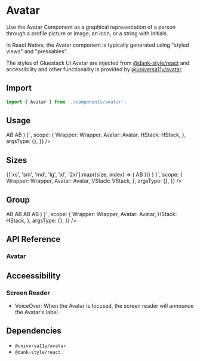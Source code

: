 
<Meta title="components/Avatar" />



# Avatar

Use the Avatar Component as a graphical representation of a person through a profile picture or image, an icon, or a string with initials.

In React Native, the Avatar component is typically generated using "styled views" and "pressables".

The styles of Gluestack Ui Avatar are injected from [@dank-style/react]('https://www.npmjs.com/package/@dank-style/react') and accessibility and other functionality is provided by [@universa11y/avatar]('https://www.npmjs.com/package/@universa11y/avatar').

## Import

```jsx
import { Avatar } from './components/avatar';
```

## Usage

<AppProvider>
  <CodePreview
    showComponentRenderer={true}
    showArgsController={false}
    metaData={{
      code: ` 
      function App () {
   return(
   <Wrapper>
      <HStack space="md">
        <Avatar size="md">
          <Avatar.FallbackText>AB</Avatar.FallbackText>
          <Avatar.Image
            source={{
              uri: 'https://images.unsplash.com/photo-1494790108377-be9c29b29330?ixlib=rb-1.2.1&ixid=MnwxMjA3fDB8MHxwaG90by1wYWdlfHx8fGVufDB8fHx8&auto=format&fit=crop&w=687&q=80',
            }}
          />
          <Avatar.Badge />
        </Avatar>
        <Avatar size="md">
          <Avatar.FallbackText>AB</Avatar.FallbackText>
          <Avatar.Image
            source={{
              uri: 'https://broken.link',
            }}
          />
          <Avatar.Badge />
        </Avatar>
      </HStack>
    </Wrapper>
    )
    }`,
      scope: {
        Wrapper: Wrapper,
        Avatar: Avatar,
        HStack: HStack,
      },
      argsType: {},
    }}
  />
</AppProvider>

<br />

## Sizes

<AppProvider>
  <CodePreview
    showComponentRenderer={true}
    showArgsController={false}
    metaData={{
      code: ` 
      function App () {
   return(
     <Wrapper>
      <VStack space="md" alignItems="center">
        {['xs', 'sm', 'md', 'lg', 'xl', '2xl'].map((size, index) => (
          <Avatar size={size} key={index}>
            <Avatar.FallbackText>AB</Avatar.FallbackText>
            <Avatar.Image
              source={{
                uri: 'https://images.unsplash.com/photo-1494790108377-be9c29b29330?ixlib=rb-1.2.1&ixid=MnwxMjA3fDB8MHxwaG90by1wYWdlfHx8fGVufDB8fHx8&auto=format&fit=crop&w=687&q=80',
              }}
            />
            <Avatar.Badge />
          </Avatar>
        ))}
      </VStack>
    </Wrapper>
    )
    }`,
      scope: {
        Wrapper: Wrapper,
        Avatar: Avatar,
        VStack: VStack,
      },
      argsType: {},
    }}
  />
</AppProvider>

<br />

## Group

<AppProvider>
  <CodePreview
    showComponentRenderer={true}
    showArgsController={false}
    metaData={{
      code: ` 
      function App () {
        const size="md";
          const sx = {
    position: 'absolute',
    outlineWidth: 2,
    outlineStyle: 'solid',
    outlineColor: '$white',
  };
   return(
      <Wrapper>
      <HStack space="md" mb="$12">
        <Avatar.Group>
          <Avatar size={size} {...sx} left={0}>
            <Avatar.Image
              source={{
                uri: 'https://images.unsplash.com/photo-1494790108377-be9c29b29330?ixlib=rb-1.2.1&ixid=MnwxMjA3fDB8MHxwaG90by1wYWdlfHx8fGVufDB8fHx8&auto=format&fit=crop&w=687&q=80',
              }}
            />
            <Avatar.FallbackText>AB</Avatar.FallbackText>
            <Avatar.Badge />
          </Avatar>
          <Avatar size={size} {...sx} left={40}>
            <Avatar.Image
              source={{
                uri: 'https://images.unsplash.com/photo-1603415526960-f7e0328c63b1?ixlib=rb-1.2.1&ixid=MnwxMjA3fDB8MHxwaG90by1wYWdlfHx8fGVufDB8fHx8&auto=format&fit=crop&w=1470&q=80',
              }}
            />
            <Avatar.FallbackText>AB</Avatar.FallbackText>
            <Avatar.Badge />
          </Avatar>
          <Avatar size={size} {...sx} left={80}>
            <Avatar.Image
              source={{
                uri: 'https://images.unsplash.com/photo-1614289371518-722f2615943d?ixlib=rb-1.2.1&ixid=MnwxMjA3fDB8MHxwaG90by1wYWdlfHx8fGVufDB8fHx8&auto=format&fit=crop&w=687&q=80',
              }}
            />
            <Avatar.FallbackText>AB</Avatar.FallbackText>
            <Avatar.Badge />
          </Avatar>
          <Avatar size={size} {...sx} left={120}>
            <Avatar.Image
              source={{
                uri: 'https://images.unsplash.com/photo-1607746882042-944635dfe10e?ixlib=rb-1.2.1&ixid=MnwxMjA3fDB8MHxwaG90by1wYWdlfHx8fGVufDB8fHx8&auto=format&fit=crop&w=1470&q=80',
              }}
            />
            <Avatar.FallbackText>AB</Avatar.FallbackText>
            <Avatar.Badge />
          </Avatar>
        </Avatar.Group>
      </HStack>
    </Wrapper>
    )
    }`,
      scope: {
        Wrapper: Wrapper,
        Avatar: Avatar,
        HStack: HStack,
      },
      argsType: {},
    }}
  />
</AppProvider>

<br />

## API Reference

### Avatar

## Acceessibility

### Screen Reader

- VoiceOver: When the Avatar is focused, the screen reader will announce the Avatar's label.

## Dependencies

- `@universa11y/avatar`
- `@dank-style/react`
